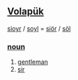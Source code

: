 == [[Volapük]] == 
[[sioyr]] / [[soyl]] = [[siör]] / [[söl]] 
=== [[noun]] === 
# [[gentleman]]
# [[sir]]